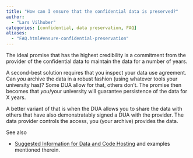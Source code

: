 ```yaml
---
title: "How can I ensure that the confidential data is preserved?"
author: 
  - "Lars Vilhuber"
categories: [confidential, data preservation, FAQ]
aliases:
  - "FAQ.html#ensure-confidential-preservation"
---
```

The ideal promise that has the highest credibility is a commitment from the provider of the confidential data to maintain the data for a number of years.

A second-best solution requires that you inspect your data use agreement. Can *you* archive the data in a robust fashion (using whatever tools your university has)? Some DUA allow for that, others don't. The promise then becomes that *you*/your university will guarantee persistence of the data for X years.

A better variant of that is when the DUA allows you to share the data with others that have also demonstratably signed a DUA with the provider. The data provider controls the access, you (your archive) provides the data.

See also

- [Suggested Information for Data and Code Hosting](../Guidance/Requested_information_hosting.qmd) and examples mentioned therein.